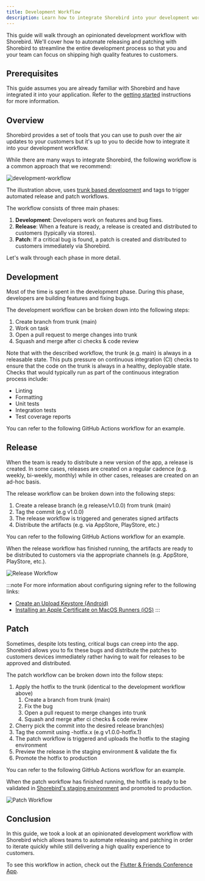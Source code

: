 ```yaml
---
title: Development Workflow
description: Learn how to integrate Shorebird into your development workflow with automated releases and patches.
---
```



This guide will walk through an opinionated development workflow with Shorebird.
We'll cover how to automate releasing and patching with Shorebird to streamline
the entire development process so that you and your team can focus on shipping
high quality features to customers.

## Prerequisites

This guide assumes you are already familiar with Shorebird and have integrated
it into your application. Refer to the [getting started](/) instructions for
more information.

## Overview

Shorebird provides a set of tools that you can use to push over the air updates
to your customers but it's up to you to decide how to integrate it into your
development workflow.

While there are many ways to integrate Shorebird, the following workflow is a
common approach that we recommend:

![development-workflow](https://github.com/user-attachments/assets/59eaefc4-1213-4549-b0d6-38738b065147)

The illustration above, uses [trunk based
development](https://trunkbaseddevelopment.com) and tags to trigger automated
release and patch workflows.

The workflow consists of three main phases:

1. **Development**: Developers work on features and bug fixes.
1. **Release**: When a feature is ready, a release is created and distributed to
   customers (typically via stores).
1. **Patch**: If a critical bug is found, a patch is created and distributed to
   customers immediately via Shorebird.

Let's walk through each phase in more detail.

## Development

Most of the time is spent in the development phase. During this phase,
developers are building features and fixing bugs.

The development workflow can be broken down into the following steps:

1. Create branch from trunk (main)
1. Work on task
1. Open a pull request to merge changes into trunk
1. Squash and merge after ci checks & code review

Note that with the described workflow, the trunk (e.g. main) is always in a
releasable state. This puts pressure on continuous integration (CI) checks to ensure
that the code on the trunk is always in a healthy, deployable state. Checks that would
typically run as part of the continuous integration process include:

- Linting
- Formatting
- Unit tests
- Integration tests
- Test coverage reports

You can refer to the following GitHub Actions workflow for an example.

<CICheckSnippet />

## Release

When the team is ready to distribute a new version of the app, a release is
created. In some cases, releases are created on a regular cadence (e.g. weekly,
bi-weekly, monthly) while in other cases, releases are created on an ad-hoc
basis.

The release workflow can be broken down into the following steps:

1. Create a release branch (e.g release/v1.0.0) from trunk (main)
1. Tag the commit (e.g v1.0.0)
1. The release workflow is triggered and generates signed artifacts
1. Distribute the artifacts (e.g. via AppStore, PlayStore, etc.)

You can refer to the following GitHub Actions workflow for an example.

<RemoteCode
  url="https://raw.githubusercontent.com/felangel/flutter_and_friends/refs/heads/main/.github/workflows/release.yaml"
  title=".github/workflows/release.yaml"
/>

When the release workflow has finished running, the artifacts are ready to be
distributed to customers via the appropriate channels (e.g. AppStore, PlayStore,
etc.).

![Release Workflow](https://github.com/user-attachments/assets/7c9cf689-bd07-40c0-ad0b-e08935cb4424)

:::note
For more information about configuring signing refer to the following links:

- [Create an Upload Keystore (Android)](https://docs.flutter.dev/deployment/android#create-an-upload-keystore)
- [Installing an Apple Certificate on MacOS Runners (iOS)](https://docs.github.com/en/actions/use-cases-and-examples/deploying/installing-an-apple-certificate-on-macos-runners-for-xcode-development)
  :::

## Patch

Sometimes, despite lots testing, critical bugs can creep into the app. Shorebird
allows you to fix these bugs and distribute the patches to customers devices
immediately rather having to wait for releases to be approved and distributed.

The patch workflow can be broken down into the follow steps:

1. Apply the hotfix to the trunk (identical to the development workflow above)
   1. Create a branch from trunk (main)
   1. Fix the bug
   1. Open a pull request to merge changes into trunk
   1. Squash and merge after ci checks & code review
1. Cherry pick the commit into the desired release branch(es)
1. Tag the commit using -hotfix.x (e.g v1.0.0-hotfix.1)
1. The patch workflow is triggered and uploads the hotfix to the staging environment
1. Preview the release in the staging environment & validate the fix
1. Promote the hotfix to production

You can refer to the following GitHub Actions workflow for an example.

<RemoteCode
  url="https://raw.githubusercontent.com/felangel/flutter_and_friends/refs/heads/main/.github/workflows/patch.yaml"
  title=".github/workflows/patch.yaml"
/>

When the patch workflow has finished running, the hotfix is ready to be
validated in [Shorebird's staging environment](/guides/staging-patches) and
promoted to production.

![Patch Workflow](https://github.com/user-attachments/assets/ca1957ad-ee52-4cff-a93f-03fceb6ca591)

## Conclusion

In this guide, we took a look at an opinionated development workflow with
Shorebird which allows teams to automate releasing and patching in order to
iterate quickly while still delivering a high quality experience to customers.

To see this workflow in action, check out the [Flutter & Friends Conference App](https://github.com/felangel/flutter_and_friends).
